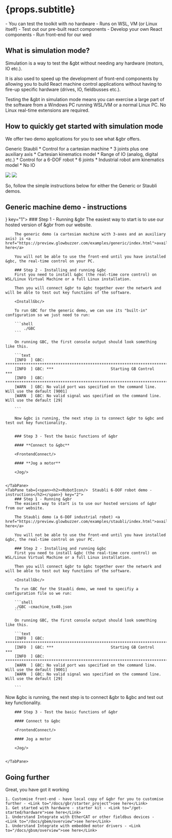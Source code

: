 




# {props.subtitle}

<Tldr>
    - You can test the toolkit with no hardware
    - Runs on WSL, VM (or Linux itself)
    - Test out our pre-built react components
    - Develop your own React components
    - Run front-end for our wed
</Tldr>

## What is simulation mode?
Simulation is a way to test the &gbt without needing any hardware (motors, IO etc.).

It is also used to speed up the development of front-end components by allowing you to build React machine control applications without having to fire-up specific hardware (drives, IO, fieldbusses etc.).

Testing the &gbt in simulation mode means you can exercise a large part of the software from a Windows PC running WSL/VM or a normal Linux PC. No Linux real-time extensions are required.


## How to quickly get started with simulation mode

We offer two demo applications for you to see what &gbr offers.



<BogStandardRow>
    <BogStandardCol span={12}><CartesianIcon/>  Generic</BogStandardCol>
    <BogStandardCol span={12}><RobotIcon/>  Staubli</BogStandardCol>

</BogStandardRow>

<BogStandardRow>
    <BogStandardCol span={12}>
        * Control for a cartesian machine
        * 3 joints plus one auxiliary axis
        * Cartesian kinematics model
        * Range of IO (analog, digital etc.)
    </BogStandardCol>
    <BogStandardCol span={12}>
        * Control for a 6-DOF robot
        * 6 joints
        * Industrial robot arm kinematics model
        * No IO
    </BogStandardCol>
</BogStandardRow>

<BogStandardRow>

<BogStandardCol span={12}><Image src={generic_gbr} width={400}/>    </BogStandardCol>
    <BogStandardCol span={12}><Image src={staubli_gbr} width={400}/>    </BogStandardCol>
</BogStandardRow>

So, follow the simple instructions below for either the Generic or Staubli demos.

<Tabs defaultActiveKey="1"  >
    <TabPane tab={<span><h2><CartesianIcon/>  Generic machine demo - instructions</h2></span>} key="1">
        ### Step 1 - Running &gbr
        The easiest way to start is to use our hosted version of &gbr from our website.

        The generic demo (a cartesian machine with 3-axes and an auxiliary axis) is <a href="https://preview.glowbuzzer.com/examples/generic/index.html">available here</a>

        You will not be able to use the front-end until you have installed &gbc, the real-time control on your PC.

        ### Step 2 - Installing and running &gbc
        First you need to install &gbc (the real-time core control) on WSL/Linux Virtual Machine or a full Linux installation.

        Then you will connect &gbr to &gbc together over the network and will be able to test out key functions of the software.

        <InstallGbc/>

        To run GBC for the generic demo, we can use its "built-in" configuration so we just need to run:

        ```shell
            ./GBC
        ```

        On running GBC, the first console output should look something like this.

        ```text
        [INFO  ] GBC: **************************************************************************
        [INFO  ] GBC: ***                         Starting GB Control                        ***
        [INFO  ] GBC: **************************************************************************
        [WARN  ] GBC: No valid port was specified on the command line. Will use the default [9001]
        [WARN  ] GBC: No valid signal was specified on the command line. Will use the default [29]

        ```

        Now &gbc is running, the next step is to connect &gbr to &gbc and test out key functionality.


        ### Step 3 - Test the basic functions of &gbr

        #### **Connect to &gbc**

        <FrontendConnect/>

        #### **Jog a motor**

        <Jog/>


    </TabPane>
    <TabPane tab={<span><h2><RobotIcon/>  Staubli 6-DOF robot demo - instructions</h2></span>} key="2">
        ### Step 1 - Running &gbr
        The easiest way to start is to use our hosted versions of &gbr from our website.

        The Staubli demo (a 6-DOF industrial robot) <a href="https://preview.glowbuzzer.com/examples/staubli/index.html">available here</a>

        You will not be able to use the front-end until you have installed &gbc, the real-time control on your PC.

        ### Step 2 - Installing and running &gbc
        First you need to install &gbc (the real-time core control) on WSL/Linux Virtual Machine or a full Linux installation.

        Then you will connect &gbr to &gbc together over the network and will be able to test out key functions of the software.

        <InstallGbc/>

        To run GBC for the Staubli demo, we need to specifiy a configuration file so we run:

        ```shell
        ./GBC -cmachine_tx40.json
        ```

        On running GBC, the first console output should look something like this.

        ```text
        [INFO  ] GBC: **************************************************************************
        [INFO  ] GBC: ***                         Starting GB Control                        ***
        [INFO  ] GBC: **************************************************************************
        [WARN  ] GBC: No valid port was specified on the command line. Will use the default [9001]
        [WARN  ] GBC: No valid signal was specified on the command line. Will use the default [29]

        ```

Now &gbc is running, the next step is to connect &gbr to &gbc and test out key functionality.

        ### Step 3 - Test the basic functions of &gbr

        #### Connect to &gbc

        <FrontendConnect/>

        #### Jog a motor

        <Jog/>


    </TabPane>
</Tabs>


##  Going further

Great, you have got it working

    1. Customise front-end - have local copy of &gbr for you to customise further - <Link to="/docs/gbr/starter_project">see here</Link>
    1. Get started with hardware - starter kit - <Link to="/get-started/hardware">see here</Link>
    1. Understand Integrate with EtherCAT or other fieldbus devices - <Link to="/docs/gbem/overview">see here</Link>
    1. Understand Integrate with embedded motor drivers - <Link to="/docs/gbsm/overview">see here</Link>


